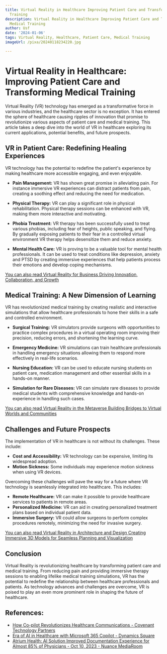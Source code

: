```yaml
---
title: Virtual Reality in Healthcare Improving Patient Care and Transforming Medical
  Training
description: Virtual Reality in Healthcare Improving Patient Care and Transforming
  Medical Training
author: Usf
date: '2024-01-06'
tags: Virtual Reality, Healthcare, Patient Care, Medical Training
imageUrl: /pixa/20240118234220.jpg

---
```

#  Virtual Reality in Healthcare: Improving Patient Care and Transforming Medical Training

Virtual Reality (VR) technology has emerged as a transformative  force in various industries, and the healthcare sector is no exception. It has entered the sphere of healthcare  causing ripples of innovation that promise to revolutionize various aspects of patient care and medical training. This article takes a deep  dive into the world of VR in healthcare  exploring its  current applications, potential benefits,  and  future prospects.

## VR in Patient Care: Redefining Healing Experiences

VR technology  has  the potential to redefine the  patient's  experience by making healthcare more accessible engaging, and even enjoyable.

- **Pain  Management:** VR has shown great promise in alleviating pain. For instance immersive VR experiences can distract patients from pain, creating a soothing effect and reducing the need for medication.

- **Physical  Therapy:** VR  can play a significant role in physical  rehabilitation. Physical therapy  sessions can  be enhanced with VR, making them more interactive and motivating.

- **Phobia Treatment:** VR therapy has been successfully  used to treat various phobias, including fear of heights, public speaking, and flying. By gradually exposing patients to their fear in a controlled virtual environment VR therapy helps desensitize  them and reduce anxiety.

- **Mental Health Care:** VR is proving to be a valuable tool  for mental health professionals. It can be used  to treat conditions like depression, anxiety  and PTSD by creating immersive experiences that help patients  process their emotions and develop  coping mechanisms.

[You can also read Virtual Reality for Business Driving Innovation, Collaboration, and Growth](Virtual%20Reality%20for%20Business%20Driving%20Innovation%2C%20Collaboration%2C%20and%20Growth)


## Medical Training: A New Dimension of Learning

VR has revolutionized medical training by creating  realistic and interactive simulations that allow healthcare professionals to hone their skills in a safe and controlled environment.

- **Surgical Training:** VR simulators provide surgeons with opportunities to practice complex procedures in a virtual operating room  improving their precision, reducing errors, and  shortening the learning curve.

- **Emergency Medicine:** VR  simulations can train healthcare  professionals in handling emergency situations allowing  them to respond more effectively in real-life scenarios.

- **Nursing Education:** VR can be used to educate nursing students on patient care, medication management and other essential skills in a hands-on manner.

- **Simulation for Rare  Diseases:**  VR can simulate rare diseases to provide medical students with comprehensive knowledge and hands-on experience in handling  such cases.

[You can also  read Virtual Reality  in the Metaverse Building Bridges  to Virtual Worlds and Communities](Virtual%20Reality%20in%20the%20Metaverse%20Building%20Bridges%20to%20Virtual%20Worlds%20and%20Communities)


## Challenges and Future Prospects

The implementation of VR  in healthcare is not without its  challenges. These include:

- **Cost and Accessibility:** VR technology can be expensive, limiting its  widespread adoption.
- **Motion Sickness:** Some individuals may experience motion sickness when using VR devices.

Overcoming these challenges will pave  the way for a future where VR  technology is seamlessly integrated into  healthcare. This includes:

- **Remote Healthcare:** VR can make it possible to provide healthcare services to patients in remote areas.
- **Personalized Medicine:** VR  can aid in creating  personalized treatment plans based on individual patient data.
- **Immersive Surgery:** VR could allow surgeons  to perform complex procedures remotely, minimizing  the  need for invasive surgery.

[You can also read  Virtual Reality in Architecture and Design Creating Immersive 3D Models for Seamless Planning and Visualization](Virtual%20Reality%20in%20Architecture%20and%20Design%20Creating%20Immersive%203D%20Models%20for%20Seamless%20Planning%20and%20Visualization)


## Conclusion

Virtual  Reality is revolutionizing healthcare by transforming patient  care and  medical training. From reducing pain  and providing immersive therapy sessions to enabling lifelike medical training simulations, VR has the  potential to redefine the relationship between healthcare professionals and patients.  As technology advances and challenges are overcome, VR is poised to play an even more prominent role  in shaping the future  of healthcare.

## References:
- [How Co-pilot Revolutionizes Healthcare Communications - Covenant Technology Partners](https://covenanttechnologypartners.com/2023/07/26/how-co-pilot-revolutionizes-healthcare-communications/)
- [Era of AI in Healthcare with Microsoft 365 Copilot - Dynamics Square](https://www.dynamicssquare.com/blog/ai-in-healthcare-with-microsoft-365-copilot/)
- [Atrium Health: AI Solution Improved Documentation Experience for Almost 85% of Physicians - Oct 10, 2023 - Nuance MediaRoom](https://news.nuance.com/2023-10-10-Atrium-Health-AI-Solution-Improved-Documentation-Experience-for-Almost-85-of-Physicians)
